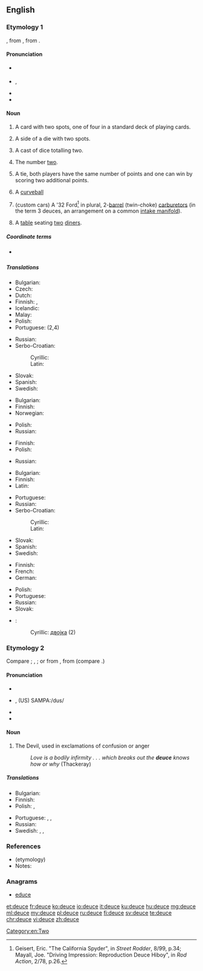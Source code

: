 ==English==
{{wikipedia}}

===Etymology 1===
{{etyl|fr|en}} {{term|deux||two|lang=fr}}, from {{etyl|fro|en}} {{term|deus|lang=fro}}, from {{etyl|la|en}} {{term|duo|lang=la}}.

====Pronunciation====
* {{a|UK}} {{IPA|/djuːs/|/dʒuːs/}}
* {{a|US}} {{IPA|/duːs/}}, {{X-SAMPA|/dus/}}
* {{audio|en-us-deuce.ogg|Audio (US)}}
* {{rhymes|uːs}}

====Noun====
{{en-noun}}

# {{context|cards|lang=en}} A card with two spots, one of four in a standard deck of playing cards.
# {{context|dice|lang=en}} A side of a die with two spots.
# {{context|dice|lang=en}} A cast of dice totalling two.
# The number [[two]].
# {{context|tennis|lang=en}} A tie, both players have the same number of points and one can win by scoring two additional points.
# {{context|baseball|lang=en}} A [[curveball]]
# (custom cars) A '32 Ford<ref>Geisert, Eric. "The California Spyder", in ''Street Rodder'', 8/99, p.34; Mayall, Joe. "Driving Impression: Reproduction Deuce Hiboy", in ''Rod Action'', 2/78, p.26.</ref> in plural, 2-[[Venturi effect|barrel]] (twin-choke) [[carburetor]]s (in the term 3 deuces, an arrangement on a common [[intake manifold]]).
# {{context|restaurants|lang=en}} A [[table]] seating [[two]] [[diner]]s.

=====Coordinate terms=====
* {{sense|card with two spots}} {{list:playing cards/en}}

=====Translations=====
{{trans-top|playing card}}
* Bulgarian: {{t+|bg|двойка|f}}
* Czech: {{t+|cs|dvojka|f}}
* Dutch: {{t|nl|twee|f}}
* Finnish: {{t+|fi|kakkonen}}, {{t+|fi|sorsa}}
* Icelandic: {{t-|is|tvistur|m}}
* Malay: {{t|ms|dius}}
* Polish: {{t+|pl|dwójka|f}}
* Portuguese: {{t+|pt|dois}} (2,4)
{{trans-mid}}
* Russian: {{t+|ru|двойка|f|tr=dvójka}}
* Serbo-Croatian:
*: Cyrillic: {{t-|sh|двојка|f}}
*: Latin: {{t-|sh|dvojka|f}}
* Slovak: {{t-|sk|dvojka|f}}
* Spanish: {{t+|es|dos}}
* Swedish: {{t+|sv|tvåa|c}}
{{trans-bottom}}

{{trans-top|side of a dice with two spots}}
* Bulgarian: {{t+|bg|двойка|f}}
* Finnish: {{t+|fi|kakkonen}}
* Norwegian: {{t-|no|toer}}
{{trans-mid}}
* Polish: {{t+|pl|dwójka|f}}
* Russian: {{t+|ru|двойка|f|tr=dvójka}}
{{trans-bottom}}

{{trans-top|cast of dice totalling two}}
* Finnish: {{t+|fi|kakkonen}}
* Polish: {{t+|pl|dwójka|f}}
{{trans-mid}}
* Russian: {{t+|ru|двойка|f|tr=dvójka}}
{{trans-bottom}}

{{trans-top|number two}}
* Bulgarian: {{t+|bg|двойка|f}}
* Finnish: {{t+|fi|kakkonen}}
* Latin: {{t+|la|duo|f}}
{{trans-mid}}
* Portuguese: {{t+|pt|dois}}
* Russian: {{t+|ru|двойка|f|tr=dvójka}}
* Serbo-Croatian:
*: Cyrillic: {{t-|sh|двојка|f}}
*: Latin: {{t-|sh|dvojka|f}}
* Slovak: {{t-|sk|dvojka|f}}
* Spanish: {{t+|es|dos}}
* Swedish: {{t+|sv|tvåa|c}}
{{trans-bottom}}

{{trans-top|tennis: tie, both players able to win by scoring two additional points}}
* Finnish: {{t-|fi|tasatilanne}}
* French: {{t+|fr|égalité|f}}
* German: {{t-|de|Einstand|m}}
{{trans-mid}}
* Polish: {{t+|pl|równowaga|f}}
* Portuguese: {{t+|pt|iguais}}
* Russian: {{t-|ru|равный счёт|m|tr=rávnyj š'ot}}
* Slovak: {{t-|sk|zhoda|f}}
{{trans-bottom}}

{{trans-top|baseball: curveball}}
{{trans-mid}}
{{trans-bottom}}

{{checktrans-top}}
* {{ttbc|sh}}:
*: Cyrillic: [[двојка#Serbian|двојка]] {{f}} (2)
{{trans-bottom}}

===Etymology 2===
Compare {{etyl|LL.|en}} {{term|dusius||phantom, specter|lang=la}}; {{etyl|gd|en}} {{term|taibhs|lang=gd}}, {{term|taibhse||apparition, ghost|lang=gd}}; or from {{etyl|fro|en}} {{term|deus||God|lang=fro}}, from {{etyl|la|en}} {{term|deus|lang=la}} (compare {{term|deity}}.)

====Pronunciation====
* {{IPA|/djuːs/}}
* {{a|US}} {{IPA|/duːs/}}, (US) SAMPA:/dus/
* {{audio|en-us-deuce.ogg|Audio (US)}}
* {{rhymes|uːs}}

====Noun====
{{en-noun}}

# {{context|epithet|lang=en}} The Devil, used in exclamations of confusion or anger
#: ''Love is a bodily infirmity . . . which breaks out the '''deuce''' knows how or why'' (Thackeray)

=====Translations=====
{{trans-top|Devil, used in exclamations of confusion or anger}}
* Bulgarian: {{t+|bg|дявол|m}}
* Finnish: {{t+|fi|piru}}
* Polish: {{t+|pl|diabeł|m}}, {{t-|pl|licho|n}}
{{trans-mid}}
* Portuguese: {{t-|pt|diabos}}, {{t-|pt|mas que inferno}}, {{t+|pt|demônio}}
* Russian: {{t+|ru|дьявол|m|tr=d’jávol|sc=Cyrl}}
* Swedish: {{t-|sv|djävel}}, {{t+|sv|djävul|c}}, {{t+|sv|fan|c}}
{{trans-bottom}}

===References===
* (etymology) {{R:Webster 1913}}
* Notes:
<references/>

===Anagrams===
* [[educe#English|educe]]

[[Category:en:Two]]

[[et:deuce]]
[[fr:deuce]]
[[ko:deuce]]
[[io:deuce]]
[[it:deuce]]
[[ku:deuce]]
[[hu:deuce]]
[[mg:deuce]]
[[ml:deuce]]
[[my:deuce]]
[[pl:deuce]]
[[ru:deuce]]
[[fi:deuce]]
[[sv:deuce]]
[[te:deuce]]
[[chr:deuce]]
[[vi:deuce]]
[[zh:deuce]]